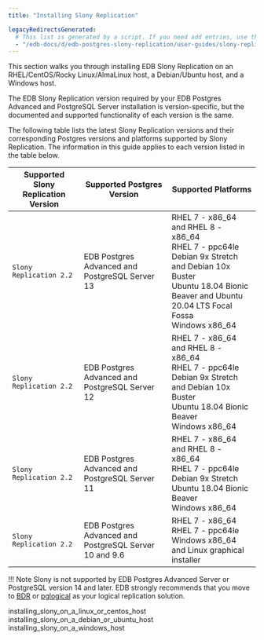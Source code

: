 ```yaml
---
title: "Installing Slony Replication"

legacyRedirectsGenerated:
  # This list is generated by a script. If you need add entries, use the `legacyRedirects` key.
  - "/edb-docs/d/edb-postgres-slony-replication/user-guides/slony-replication-guide/1.0/installation.html"
---
```


<div id="installing_slony" class="registered_link"></div>

This section walks you through installing EDB Slony Replication on an RHEL/CentOS/Rocky Linux/AlmaLinux host, a Debian/Ubuntu host, and a Windows host.

The EDB Slony Replication version required by your EDB Postgres Advanced and PostgreSQL Server installation is version-specific, but the documented and supported functionality of each version is the same.

The following table lists the latest Slony Replication versions and their corresponding Postgres versions and platforms supported by Slony Replication. The information in this guide applies to each version listed in the table below.

| **Supported Slony Replication Version** | **Supported Postgres Version**                         | **Supported Platforms**                                                                                                                                                                     |
| --------------------------------------- | -------------------------------------------------------| ------------------------------------------------------------------------------------------------------------------------------------------------------------------------------------------- |
| `Slony Replication 2.2`                 | EDB Postgres Advanced and PostgreSQL Server 13         | RHEL 7 - x86_64 and RHEL 8 - x86_64 <br/>RHEL 7 - ppc64le <br/>Debian 9x Stretch and Debian 10x Buster <br/>Ubuntu 18.04 Bionic Beaver and Ubuntu 20.04 LTS Focal Fossa <br/>Windows x86_64 |
| `Slony Replication 2.2`                 | EDB Postgres Advanced and PostgreSQL Server 12         | RHEL 7 - x86_64 and RHEL 8 - x86_64 <br/>RHEL 7 - ppc64le <br/>Debian 9x Stretch and Debian 10x Buster <br/>Ubuntu 18.04 Bionic Beaver <br/>Windows x86_64                                  |
| `Slony Replication 2.2`                 | EDB Postgres Advanced and PostgreSQL Server 11         | RHEL 7 - x86_64 and RHEL 8 - x86_64 <br/>RHEL 7 - ppc64le <br/>Debian 9x Stretch <br/>Ubuntu 18.04 Bionic Beaver <br/>Windows x86_64                                                                   |
| `Slony Replication 2.2`                 | EDB Postgres Advanced and PostgreSQL Server 10 and 9.6 | RHEL 7 - x86_64 <br/>RHEL 7 - ppc64le <br/>Windows x86_64 and Linux graphical installer                                                                                                     |

!!! Note
    Slony is not supported by EDB Postgres Advanced Server or PostgreSQL version 14 and later. EDB strongly recommends that you move to [BDR](/bdr/latest/) or [pglogical](/pglogical/latest/) as your logical replication solution. 

<div class="toctree" maxdepth="3">

installing_slony_on_a_linux_or_centos_host installing_slony_on_a_debian_or_ubuntu_host installing_slony_on_a_windows_host

</div>